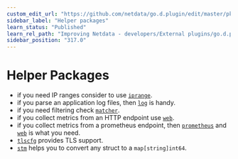 ```yaml
---
custom_edit_url: "https://github.com/netdata/go.d.plugin/edit/master/pkg/README.md"
sidebar_label: "Helper packages"
learn_status: "Published"
learn_rel_path: "Improving Netdata - developers/External plugins/go.d.plugin/Helper Packages"
sidebar_position: "317.0"
---
```



# Helper Packages

- if you need IP ranges consider to
  use [`iprange`](/docs/nightly/improving-netdata---developers/external-plugins/go.d.plugin/helper-packages/iprange).
- if you parse an application log files, then [`log`](https://github.com/netdata/go.d.plugin/tree/master/pkg/logs) is
  handy.
- if you need filtering
  check [`matcher`](/docs/nightly/improving-netdata---developers/external-plugins/go.d.plugin/helper-packages/matcher).
- if you collect metrics from an HTTP endpoint use [`web`](https://github.com/netdata/go.d.plugin/tree/master/pkg/web).
- if you collect metrics from a prometheus endpoint,
  then [`prometheus`](https://github.com/netdata/go.d.plugin/tree/master/pkg/prometheus)
  and [`web`](/docs/nightly/improving-netdata---developers/external-plugins/go.d.plugin/helper-packages/web) is what you need.
- [`tlscfg`](/docs/nightly/improving-netdata---developers/external-plugins/go.d.plugin/helper-packages/tlscfg) provides TLS support.
- [`stm`](/docs/nightly/improving-netdata---developers/external-plugins/go.d.plugin/helper-packages/stm) helps you to convert any struct to a `map[string]int64`.
